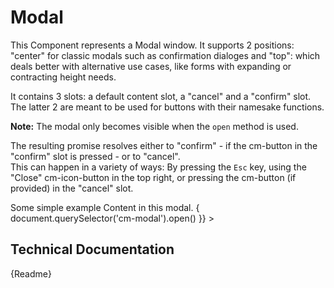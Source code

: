 

<Meta title="Components/Structural/Modal" component={CmModal} />

# Modal

This Component represents a Modal window. It supports 2 positions: "center" for classic modals such as confirmation dialoges
and "top": which deals better with alternative use cases, like forms with expanding or contracting height needs.

It contains 3 slots: a default content slot, a "cancel" and a "confirm" slot. The latter 2 are meant to be used for buttons with their namesake functions.

**Note:** The modal only becomes visible when the `open` method is used.

The resulting promise resolves either to "confirm" - if the cm-button in the "confirm" slot is pressed - or to "cancel". <br/>
This can happen in a variety of ways: By pressing the `Esc` key, using the "Close" cm-icon-button in the top right, or pressing the cm-button (if provided) in the "cancel" slot.

<Canvas>
	<CmModal headline="An Example Modal">
		<CmText>Some simple example Content in this modal.</CmText>
		<CmButton appearance="danger" label="Abort" slot="cancel" />
		<CmButton appearance="primary" label="Confirm" slot="confirm" />
	</CmModal>
	<CmButton
		label="Show Modal"
		appearance="primary"
		onCmPress={() => {
			document.querySelector('cm-modal').open()
		}}
	></CmButton>
</Canvas>

## Technical Documentation

<Description>{Readme}</Description>
